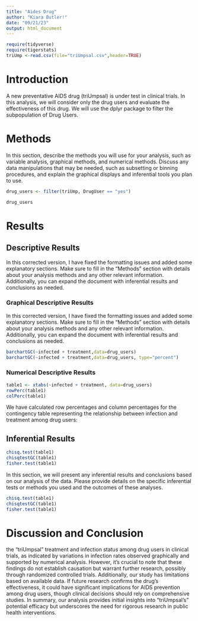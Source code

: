 ```yaml
---
title: "Aides Drug"
author: "Kiara Butler!"
date: "09/21/23"
output: html_document
---
```


```r
require(tidyverse)
require(tigerstats)
triUmp <-read.csv(file="triUmpsal.csv",header=TRUE)
```

# Introduction

A new preventative AIDS drug (triUmpsal) is under test in clinical trials. In this analysis, we will consider only the drug users and evaluate the effectiveness of this drug. We will use the dplyr package to filter the subpopulation of Drug Users.

<!--In this section you explain what you are trying to show.  Where did the data come from?  What is the research or other question you are trying to answer?.  If you skimp in this section expect to be marked down in your grade. Paint a picture of the project a couple of paragraphs is expected!-->


# Methods

In this section, describe the methods you will use for your analysis, such as variable analysis, graphical methods, and numerical methods. Discuss any data manipulations that may be needed, such as subsetting or binning procedures, and explain the graphical displays and inferential tools you plan to use. 

<!--Decide on your methods:  use "variable analysis" or other appropriate descriptors.  Make sure to choose at least one graphical method and at least one numerical method. Discuss what data manipulations may be needed for example subsetting or other binning procedures and what sort of graphical displays and inferential tools will be used!-->


```r

drug_users <- filter(triUmp, DrugUser == "yes")

drug_users

```

# Results

<!--Divide this section into two sub-sections:  One for your descriptive  results and one for your inferential results.!-->

## Descriptive Results

In this corrected version, I have fixed the formatting issues and added some explanatory sections. Make sure to fill in the "Methods" section with details about your analysis methods and any other relevant information. Additionally, you can expand the document with inferential results and conclusions as needed.


### Graphical Descriptive Results
 
 In this corrected version, I have fixed the formatting issues and added some explanatory sections. Make sure to fill in the "Methods" section with details about your analysis methods and any other relevant information. Additionally, you can expand the document with inferential results and conclusions as needed.
 
```r
barchartGC(~infected + treatment,data=drug_users)
barchartGC(~infected + treatment,data=drug_users, type="percent")

```


<!--Graphical results here.  Make sure to show your code.  Provide appropriate labels for axes, giving units if possible, and provide a good title for the graph, too.  Use the graphical results to describe the patterns if any that exist in the data as focused toward the research question. Bottom line is to explain the features of the graph that are relevant to conforming or departing to what is expected by your null hypothesis !-->

### Numerical Descriptive Results

```r
table1 <- xtabs(~infected + treatment, data=drug_users)
rowPerc(table1)
colPerc(table1)
```


We have calculated row percentages and column percentages for the contingency table representing the relationship between infection and treatment among drug users:



<!--Numerical results go here. Use the numerical results to describe the patterns if any that exist in the data as focused toward the research question!-->

## Inferential Results
```r
chisq.test(table1)
chisqtestGC(table1)
fisher.test(table1)
```  
 
 
 
 In this section, we will present any inferential results and conclusions based on our analysis of the data. Please provide details on the specific inferential tests or methods you used and the outcomes of these analyses.
 

  
<!--State hypothesis clearly.  Make sure your discussion of the inferential test covers all the aspects that the test output produces, such as test statistic, p-value etc.  Make a decision about the null hypothesis, explain the assumptions on which the selected test/procedure was based, and why the chosen procedure satisfys the assumptions and is appropriate to answer the research question!-->


```r
chisq.test(table1)
chisqtestGC(table1)
fisher.test(table1)
```


# Discussion and Conclusion
 
the "triUmpsal" treatment and infection status among drug users in clinical trials, as indicated by variations in infection rates observed graphically and supported by numerical analysis. However, it's crucial to note that these findings do not establish causation but warrant further research, possibly through randomized controlled trials. Additionally, our study has limitations based on available data. If future research confirms the drug's effectiveness, it could have significant implications for AIDS prevention among drug users, though clinical decisions should rely on comprehensive studies. In summary, our analysis provides initial insights into "triUmpsal's" potential efficacy but underscores the need for rigorous research in public health interventions.


 
<!--Discussion and conclusion here.  If you found a relationship be sure to consider whether the relationship occurs because one of the variavbles causes the other, or whether they perhasps are related for some other reason.  Watch the chapter 6 videos from the GeorgeTown videos collection.!-->
